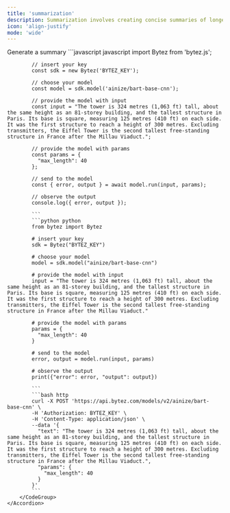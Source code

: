 ```yaml
---
title: 'summarization'
description: Summarization involves creating concise summaries of longer texts. Use cases include news summarization, document summarization, and generating abstracts
icon: 'align-justify'
mode: 'wide'
---
```


<AccordionGroup>
	<Accordion defaultOpen="true" title="Basic usage">
		Generate a summary
		<CodeGroup>
			```javascript javascript
			import Bytez from 'bytez.js';
			
			// insert your key
			const sdk = new Bytez('BYTEZ_KEY');
			
			// choose your model
			const model = sdk.model('ainize/bart-base-cnn');
			
			// provide the model with input
			const input = "The tower is 324 metres (1,063 ft) tall, about the same height as an 81-storey building, and the tallest structure in Paris. Its base is square, measuring 125 metres (410 ft) on each side. It was the first structure to reach a height of 300 metres. Excluding transmitters, the Eiffel Tower is the second tallest free-standing structure in France after the Millau Viaduct.";
			
			// provide the model with params
			const params = {
			  "max_length": 40
			};
			
			// send to the model
			const { error, output } = await model.run(input, params);
			
			// observe the output
			console.log({ error, output });
			
			```
			```python python
			from bytez import Bytez
			
			# insert your key
			sdk = Bytez("BYTEZ_KEY")
			
			# choose your model
			model = sdk.model("ainize/bart-base-cnn")
			
			# provide the model with input
			input = "The tower is 324 metres (1,063 ft) tall, about the same height as an 81-storey building, and the tallest structure in Paris. Its base is square, measuring 125 metres (410 ft) on each side. It was the first structure to reach a height of 300 metres. Excluding transmitters, the Eiffel Tower is the second tallest free-standing structure in France after the Millau Viaduct."
			
			# provide the model with params
			params = {
			  "max_length": 40
			}
			
			# send to the model
			error, output = model.run(input, params)
			
			# observe the output
			print({"error": error, "output": output})
			
			```
			```bash http
			curl -X POST 'https://api.bytez.com/models/v2/ainize/bart-base-cnn' \
			-H 'Authorization: BYTEZ_KEY' \
			-H 'Content-Type: application/json' \
			--data '{
			  "text": "The tower is 324 metres (1,063 ft) tall, about the same height as an 81-storey building, and the tallest structure in Paris. Its base is square, measuring 125 metres (410 ft) on each side. It was the first structure to reach a height of 300 metres. Excluding transmitters, the Eiffel Tower is the second tallest free-standing structure in France after the Millau Viaduct.",
			  "params": {
			    "max_length": 40
			  }
			}'
			```
		</CodeGroup>
	</Accordion>
</AccordionGroup>
